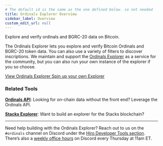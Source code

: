 ```yaml
---
# The default id is the same as the one defined below. so not needed
title: Ordinals Explorer Overview
sidebar_label: Overview
custom_edit_url: null
---
```



<p class="p-3 rounded-lg bg-neutral-100 text-neutral-500 dark:bg-neutral-800 dark:text-neutral-400">Explore and verify ordinals and BGRC-20 data on Bitcoin.</p>

<div class="mb-10"></div>

The Ordinals Explorer lets you explore and verify Bitcoin Ordinals and BGRC-20 token data. You can also use a variety of filters to discover inscriptions. We maintain and support the [Ordinals Explorer](https://ordinals.hiro.so) as a service for the community, but you can also run your own instance of the explorer if you so choose.

<div className="buttons-container">
  <a className="button-cta orange" href="https://ordinals.hiro.so" target='_blank'>
    View Ordinals Explorer
  </a>

  <a className="button-cta white" href="/ordinals-explorer/guides/build-explorer">
    Spin up your own Explorer
  </a>
</div>

### Related Tools

**[Ordinals API](../ordinals-api/index.mdx)**: Looking for on-chain data without the front end? Leverage the Ordinals API.

**[Stacks Explorer](../explorer/index.mdx)**: Want to build an explorer for the Stacks blockchain?

---

Need help building with the Ordinals Explorer? Reach out to us on the `#ordinals` channel on Discord under the [Hiro Developer Tools section](https://stacks.chat/). There’s also a [weekly office hours](https://events.stacks.co/event/HD16484710) on Discord every Thursday at 11am ET.